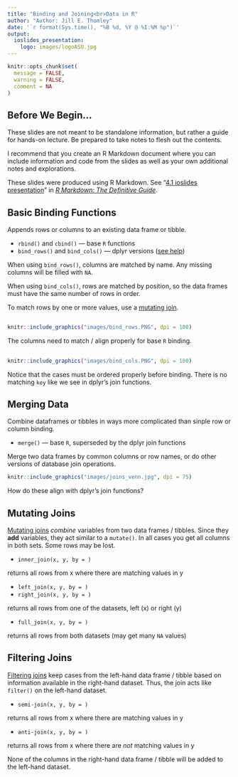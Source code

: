 ```yaml
---
title: "Binding and Joining<br>Data in R"
author: "Author: Jill E. Thomley"
date: '`r format(Sys.time(), "%B %d, %Y @ %I:%M %p")`'
output: 
  ioslides_presentation:
    logo: images/logoASU.jpg
---
```


```r
knitr::opts_chunk$set(
  message = FALSE,
  warning = FALSE,
  comment = NA
)
```

## Before We Begin...

These slides are not meant to be standalone information, but rather a guide for hands-on lecture. Be prepared to take notes to flesh out the contents. 

I recommend that you create an R Markdown document where you can include information and code from the slides as well as your own additional notes and explorations.

These slides were produced using R Markdown. See "[4.1 ioslides presentation](https://bookdown.org/yihui/rmarkdown/ioslides-presentation.html)" in [*R Markdown: The Definitive Guide*](https://bookdown.org/yihui/rmarkdown/).

## Basic Binding Functions

Appends rows or columns to an existing data frame or tibble.

* `rbind()` and `cbind()` --- base `R` functions
* `bind_rows()` and `bind_cols()` --- dplyr versions ([see help](https://dplyr.tidyverse.org/reference/bind.html))

When using `bind_rows()`, columns are matched by name. Any missing columns will be filled with `NA`.

When using `bind_cols()`, rows are matched by position, so the data frames must have the same number of rows in order. 

To match rows by one or more values, use a [mutating join](https://dplyr.tidyverse.org/reference/mutate-joins.html).

## 

```r
knitr::include_graphics("images/bind_rows.PNG", dpi = 100)
```

The columns need to match / align properly for base `R` binding. 

## 

```r
knitr::include_graphics("images/bind_cols.PNG", dpi = 100)
```

Notice that the cases must be ordered properly before binding. There is no matching `key` like we see in dplyr's join functions.

## Merging Data

Combine dataframes or tibbles in ways more complicated than sinple row or column binding.

* `merge()` --- base `R`, superseded by the dplyr join functions

Merge two data frames by common columns or row names, or do other versions of database join operations.

```r
knitr::include_graphics("images/joins_venn.jpg", dpi = 75)
```

How do these align with dplyr's join functions?

## Mutating Joins

[Mutating joins](https://dplyr.tidyverse.org/reference/mutate-joins.html) *combine* variables from two data frames / tibbles. Since they **add** variables, they act similar to a `mutate()`. In all cases you get all columns in both sets. Some rows may be lost.

* `inner_join(x, y, by = )`

returns all rows from x where there are matching values in y

* `left_join(x, y, by = )`
* `right_join(x, y, by = )`

returns all rows from one of the datasets, left (x) or right (y)

* `full_join(x, y, by = )`

returns all rows from both datasets (may get many `NA` values)

## Filtering Joins

[Filtering joins](https://dplyr.tidyverse.org/reference/filter-joins.html) keep cases from the left-hand data frame / tibble based on information available in the right-hand dataset. Thus, the join acts like `filter()` on the left-hand dataset. 

* `semi-join(x, y, by = )` 

returns all rows from x where there are matching values in y

* `anti-join(x, y, by = )`

returns all rows from x where there are *not* matching values in y

None of the columns in the right-hand data frame / tibble will be added to the left-hand dataset.
